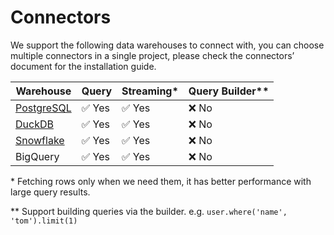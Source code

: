 # Connectors

We support the following data warehouses to connect with, you can choose multiple connectors in a single project, please check the connectors’ document for the installation guide.

| Warehouse                             | Query  | Streaming\* | Query Builder\*\* |
| ------------------------------------- | ------ | ----------- | ----------------- |
| [PostgreSQL](./connectors/postgresql) | ✅ Yes | ✅ Yes      | ❌ No             |
| [DuckDB](./connectors/duckdb)         | ✅ Yes | ✅ Yes      | ❌ No             |
| [Snowflake](./connectors/snowflake)   | ✅ Yes | ✅ Yes      | ❌ No             |
| BigQuery                              | ✅ Yes | ✅ Yes      | ❌ No             |

\* Fetching rows only when we need them, it has better performance with large query results.

\*\* Support building queries via the builder. e.g. `user.where('name', 'tom').limit(1)`
